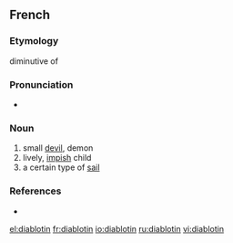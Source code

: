 ==French==

===Etymology===
diminutive of {{term|diable||[[devil]]|lang=fr}}

===Pronunciation===
* {{audio|Fr-Paris--diablotin.ogg|Audio (Paris)}}

===Noun===
{{infl|fr|noun|g=m}}

# small [[devil]], demon
# lively, [[impish]] child
# a certain type of [[sail]] 

===References===
* {{R:NPLarousse}}

[[el:diablotin]]
[[fr:diablotin]]
[[io:diablotin]]
[[ru:diablotin]]
[[vi:diablotin]]